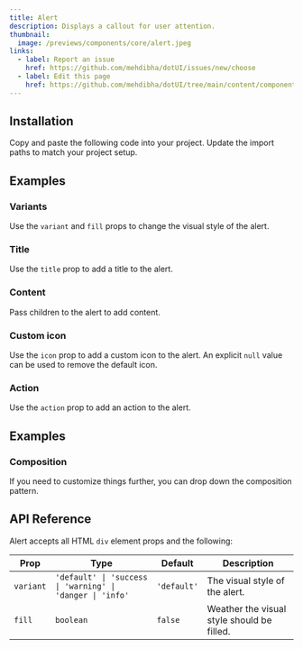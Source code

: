 ```yaml
---
title: Alert
description: Displays a callout for user attention.
thumbnail:
  image: /previews/components/core/alert.jpeg
links:
  - label: Report an issue
    href: https://github.com/mehdibha/dotUI/issues/new/choose
  - label: Edit this page
    href: https://github.com/mehdibha/dotUI/tree/main/content/components/feedback/alert.mdx?plain=1
---
```


<ComponentPreview name="core/alert-default" />

## Installation

<Steps>
  <Step>Copy and paste the following code into your project.</Step>
  <ComponentSource name="components/core/default/alert" />
  <Step>Update the import paths to match your project setup.</Step>
</Steps>

## Examples

### Variants

Use the `variant` and `fill` props to change the visual style of the alert.

<ComponentPreview name="core/alert-variants" />

### Title

Use the `title` prop to add a title to the alert.

<ComponentPreview name="core/alert-title" />

### Content

Pass children to the alert to add content.

<ComponentPreview name="core/alert-content" />

### Custom icon

Use the `icon` prop to add a custom icon to the alert. An explicit `null` value can be used to remove the default icon.

<ComponentPreview name="core/alert-custom-icon" />

### Action

Use the `action` prop to add an action to the alert.

<ComponentPreview name="core/alert-action" />

## Examples

### Composition

If you need to customize things further, you can drop down the composition pattern.

<ComponentPreview name="core/alert-composition" />

## API Reference

Alert accepts all HTML `div` element props and the following:

| Prop      | Type                                                       | Default     | Description                                |
| --------- | ---------------------------------------------------------- | ----------- | ------------------------------------------ |
| `variant` | `'default' \| 'success \| 'warning' \| 'danger \| 'info' ` | `'default'` | The visual style of the alert.             |
| `fill`    | `boolean`                                                  | `false`     | Weather the visual style should be filled. |
